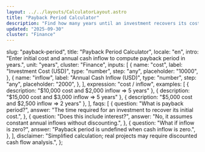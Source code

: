 ```yaml
---
layout: ../../layouts/CalculatorLayout.astro
title: "Payback Period Calculator"
description: "Find how many years until an investment recovers its cost."
updated: "2025-09-30"
cluster: "Finance"
---
```



  slug: "payback-period",
  title: "Payback Period Calculator",
  locale: "en",
  intro:
    "Enter initial cost and annual cash inflow to compute payback period in years.",
  unit: "years",
  cluster: "Finance",
  inputs: [
    {
      name: "cost",
      label: "Investment Cost (USD)",
      type: "number",
      step: "any",
      placeholder: "10000",
    },
    {
      name: "inflow",
      label: "Annual Cash Inflow (USD)",
      type: "number",
      step: "any",
      placeholder: "2000",
    },
  ],
  expression: "cost / inflow",
  examples: [
    { description: "$10,000 cost and $2,000 inflow ⇒ 5 years" },
    { description: "$15,000 cost and $3,000 inflow ⇒ 5 years" },
    { description: "$5,000 cost and $2,500 inflow ⇒ 2 years" },
  ],
  faqs: [
    {
      question: "What is payback period?",
      answer:
        "The time required for an investment to recover its initial cost.",
    },
    {
      question: "Does this include interest?",
      answer: "No, it assumes constant annual inflows without discounting.",
    },
    {
      question: "What if inflow is zero?",
      answer: "Payback period is undefined when cash inflow is zero.",
    },
  ],
  disclaimer:
    "Simplified calculation; real projects may require discounted cash flow analysis.",
};

<Calculator schema={schema} />
